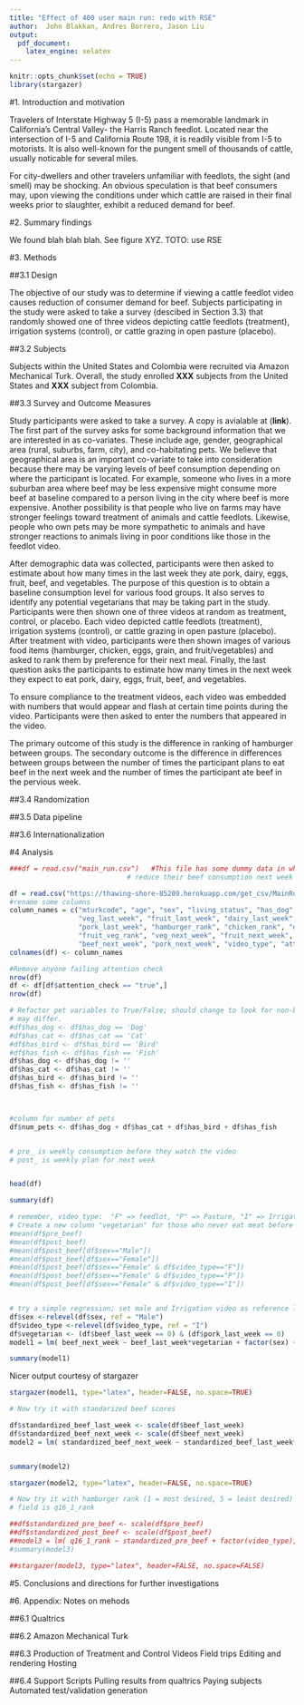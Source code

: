 ```yaml
---
title: "Effect of 400 user main run: redo with RSE"
author:  John Blakkan, Andres Borrero, Jason Liu
output:
  pdf_document:
    latex_engine: xelatex
---
```


```r
knitr::opts_chunk$set(echo = TRUE)
library(stargazer)
```

#1. Introduction and motivation

Travelers of Interstate Highway 5 (I-5) pass a memorable landmark in California's Central Valley- the Harris Ranch feedlot.  Located near the intersection of I-5 and California Route 198, it is readily visible from I-5 to motorists.  It is also well-known for the pungent smell of thousands of cattle, usually noticable for several miles.  

For city-dwellers and other travelers unfamiliar with feedlots, the sight (and smell) may be shocking.  An obvious speculation is that beef consumers may, upon viewing the conditions under which cattle are raised in their final weeks prior to slaughter, exhibit a reduced demand for beef.

#2. Summary findings

We found blah blah blah.   See figure XYZ.   TOTO: use RSE

#3. Methods

##3.1 Design

The objective of our study was to determine if viewing a cattle feedlot video causes reduction of consumer demand for beef. Subjects participating in the study were asked to take a survey (descibed in Section 3.3) that randomly showed one of three videos depicting cattle feedlots (treatment), irrigation systems (control), or cattle grazing in open pasture (placebo).

##3.2 Subjects

Subjects within the United States and Colombia were recruited via Amazon Mechanical Turk. Overall, the study enrolled **XXX** subjects from the United States and **XXX** subject from Colombia.

##3.3 Survey and Outcome Measures

Study participants were asked to take a survey. A copy is avialable at (**link**). The first part of the survey asks for some background information that we are interested in as co-variates. These include age, gender, geographical area (rural, suburbs, farm, city), and co-habitating pets. We believe that geographical area is an important co-variate to take into consideration because there may be varying levels of beef consumption depending on where the participant is located. For example, someone who lives in a more suburban area where beef may be less expensive might consume more beef at baseline compared to a person living in the city where beef is more expensive. Another possibility is that people who live on farms may have stronger feelings toward treatment of animals and cattle feedlots. Likewise, people who own pets may be more sympathetic to animals and have stronger reactions to animals living in poor conditions like those in the feedlot video.

After demographic data was collected, participants were then asked to estimate about how many times in the last week they ate pork, dairy, eggs, fruit, beef, and vegetables. The purpose of this question is to obtain a baseline consumption level for various food groups. It also serves to identify any potential vegetarians that may be taking part in the study. Participants were then shown one of three videos at random as treatment, control, or placebo. Each video depicted cattle feedlots (treatment), irrigation systems (control), or cattle grazing in open pasture (placebo). After treatment with video, participants were then shown images of various food items (hamburger, chicken, eggs, grain, and fruit/vegetables) and asked to rank them by preference for their next meal. Finally, the last question asks the participants to estimate how many times in the next week they expect to eat pork, dairy, eggs, fruit, beef, and vegetables. 

To ensure compliance to the treatment videos, each video was embedded with numbers that would appear and flash at certain time points during the video. Participants were then asked to enter the numbers that appeared in the video.

The primary outcome of this study is the difference in ranking of hamburger between groups. The secondary outcome is the difference in differences between groups between the number of times the participant plans to eat beef in the next week and the number of times the participant ate beef in the pervious week.


##3.4 Randomization

##3.5 Data pipeline

##3.6 Internationalization

#4 Analysis

```r
###df = read.csv("main_run.csv")   #This file has some dummy data in which femail participants who see a feedlot video
                             # reduce their beef consumption next week by one meal, wiht probablity of 50%.

df = read.csv("https://thawing-shore-85209.herokuapp.com/get_csv/MainRunUS")
#rename some columns
column_names = c("mturkcode", "age", "sex", "living_status", "has_dog", "has_cat", "has_bird", "has_fish",
                 "veg_last_week", "fruit_last_week", "dairy_last_week", "eggs_last_week", "beef_last_week",
                 "pork_last_week", "hamburger_rank", "chicken_rank", "eggs_rank", "grain_rank",
                 "fruit_veg_rank", "veg_next_week", "fruit_next_week", "dairy_next_week", "eggs_next_week",
                 "beef_next_week", "pork_next_week", "video_type", "attention_check")
colnames(df) <- column_names

#Remove anyone failing attention check
nrow(df)
df <- df[df$attention_check == "true",]
nrow(df)

# Refactor pet variables to True/False; should change to look for non-blank, as Spanish-lanugage version
# may differ.
#df$has_dog <- df$has_dog == 'Dog'
#df$has_cat <- df$has_cat == 'Cat'
#df$has_bird <- df$has_bird == 'Bird'
#df$has_fish <- df$has_fish == 'Fish'
df$has_dog <- df$has_dog != ''
df$has_cat <- df$has_cat != ''
df$has_bird <- df$has_bird != ''
df$has_fish <- df$has_fish != ''



#column for number of pets
df$num_pets <- df$has_dog + df$has_cat + df$has_bird + df$has_fish


# pre_ is weekly consumption before they watch the video
# post_ is weekly plan for next week


head(df)
```



```r

summary(df)

# remember, video_type:  "F" => feedlot, "P" => Pasture, "I" => Irrigation
# Create a new column "vegetarian" for those who never eat meat before treatment
#mean(df$pre_beef)
#mean(df$post_beef)
#mean(df$post_beef[df$sex=="Male"])
#mean(df$post_beef[df$sex=="Female"])
#mean(df$post_beef[df$sex=="Female" & df$video_type=="F"])
#mean(df$post_beef[df$sex=="Female" & df$video_type=="P"])
#mean(df$post_beef[df$sex=="Female" & df$video_type=="I"])


# try a simple regression; set male and Irrigation video as reference levels for those factors
df$sex <-relevel(df$sex, ref = "Male")
df$video_type <-relevel(df$video_type, ref = "I")
df$vegetarian <- (df$beef_last_week == 0) & (df$pork_last_week == 0)
model1 = lm( beef_next_week ~ beef_last_week*vegetarian + factor(sex) + factor(video_type) + factor(sex)*factor(video_type), data=df)

summary(model1)
```

Nicer output courtesy of stargazer

```r
stargazer(model1, type="latex", header=FALSE, no.space=TRUE)
```
```r
# Now try it with standarized beef scores

df$standardized_beef_last_week <- scale(df$beef_last_week)
df$standardized_beef_next_week <- scale(df$beef_next_week)
model2 = lm( standardized_beef_next_week ~ standardized_beef_last_week*vegetarian + factor(sex) + factor(video_type) + factor(sex)*factor(video_type), data=df)


summary(model2)
```
```r
stargazer(model2, type="latex", header=FALSE, no.space=TRUE)
```
```r
# Now try it with hamburger rank (1 = most desired, 5 = least desired)
# field is q16_1_rank

##df$standardized_pre_beef <- scale(df$pre_beef)
##df$standardized_post_beef <- scale(df$post_beef)
##model3 = lm( q16_1_rank ~ standardized_pre_beef + factor(video_type), data=df)
#summary(model3)
```
```r
##stargazer(model3, type="latex", header=FALSE, no.space=FALSE)
```

#5. Conclusions and directions for further investigations

#6. Appendix:  Notes on mehods

##6.1 Qualtrics

##6.2 Amazon Mechanical Turk

##6.3 Production of Treatment and Control Videos
  Field trips
  Editing and rendering
  Hosting

##6.4 Support Scripts
  Pulling results from qualtrics
  Paying subjects
  Automated test/validation generation
